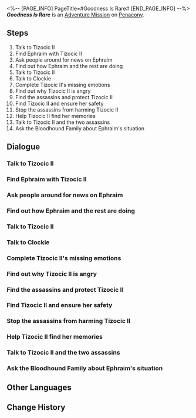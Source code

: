 <%-- [PAGE_INFO]
PageTitle=#Goodness Is Rare#
[END_PAGE_INFO] --%>
{{Stub|Dialogue.}}
{{Mission Infobox
|id            = 2030201
|title         = 
|image         = <!--Mission Goodness Is Rare.png-->
|type          = Adventure
|event_name    = 
|chapter       = 
|requirements  = [[Trailblaze Mission]] ''[[Whodunit]]'' completed
|summary       = Tizocic II has no choice but to wake up from the dream, confronting her own sins and punishment.<br />It seems that even within the Dreamscape, there comes a day when one must inevitably wake up.
|characters    = ???; Dorromancha; Enthusiastic Passerby; Impolite Passerby; Polite Passerby; Tizocic II; Trailblazer
|startLocation = [[Penacony]] - [[Golden Hour]]
|world         = Penacony
|area          = Golden Hour
|prev          = 
|next          = 
|exp           = 350
|credits       = 80000
|stellarJade   = 50
|other         = {{Card List|Traveler's Guide*5; Refined Aether*5; Lost Crystal*5; Clock Credits*360}}
}}
'''''Goodness Is Rare''''' is an [[Adventure Mission]] on [[Penacony]].

==Steps==
# Talk to Tizocic II
# Find Ephraim with Tizocic II
# Ask people around for news on Ephraim
# Find out how Ephraim and the rest are doing
# Talk to Tizocic II
# Talk to Clockie
# Complete Tizocic II's missing emotions
# Find out why Tizocic II is angry
# Find the assassins and protect Tizocic II
# Find Tizocic II and ensure her safety
# Stop the assassins from harming Tizocic II
# Help Tizocic II find her memories
# Talk to Tizocic II and the two assassins
# Ask the Bloodhound Family about Ephraim's situation

<!--
==Gameplay Notes==

--><!--
==Trial Character==

-->
==Dialogue==
{{Stub Dialogue}}
===Talk to Tizocic II===
{{Mission Description|type=adventure|location=Golden Hour|You meet a strange but kindhearted person. She is considerate, warmhearted, and helpful &mdash; you don't know why she calls herself "Emperor of Penacony." What's more puzzling is the people of Penacony recognize her as the Emperor.<br />Follow your Emperor, and join her in helping other Dreamchasers.}}
{{Dialogue Start}}
:{{tx}}
{{Dialogue End}}

===Find Ephraim with Tizocic II===
{{Mission Description|type=adventure|location=Golden Hour|update|Music producer Ephraim seems to have overindulged himself in his dreams, and forgotten that he is here on official business. Find him quickly, before Ephraim and his partners' hard work go up in smoke.}}
{{Dialogue Start}}
:{{tx}}
{{Dialogue End}}

===Ask people around for news on Ephraim===
{{Dialogue Start}}
:{{tx}}
{{Dialogue End}}

===Find out how Ephraim and the rest are doing===
{{Mission Description|type=adventure|location=Golden Hour|update|The Emperor and you have finally rescued Ephraim. Go find out how they are doing.}}
{{Dialogue Start}}
:{{tx}}
{{Dialogue End}}

===Talk to Tizocic II===
{{Mission Description|type=adventure|location=Golden Hour|update|The work of helping others has come to an end. Talk to the Emperor to get to know her a little better.}}
{{Dialogue Start}}
:{{tx}}
{{Dialogue End}}

===Talk to Clockie===
{{Mission Description|type=adventure|location=Golden Hour|update|What's going on? Why is Clockie here again? Is there more to this story than meets the eye?}}
{{Dialogue Start}}
:{{tx}}
{{Dialogue End}}

===Complete Tizocic II's missing emotions===
{{Mission Description|type=adventure|location=Golden Hour|update|What's going on? Why is Clockie here again? Is there more to this story than meets the eye?<br />Complete Her Majesty's missing emotions and find out what's going on.}}
{{Dialogue Start}}
:{{tx}}
{{Dialogue End}}

===Find out why Tizocic II is angry===
{{Mission Description|type=adventure|location=Golden Hour|update|What's going on? Why is Clockie here again? Is there more to this story than meets the eye?<br />What troubles did Her Majesty exactly encounter?}}
{{Dialogue Start}}
:{{tx}}
{{Dialogue End}}

===Find the assassins and protect Tizocic II===
{{Mission Description|type=adventure|location=Golden Hour|update|Assassins are after the Emperor! Unbelievable, who would do such a thing to such a kind soul?<br />Find the assassins quickly and protect Her Majesty.}}
{{Dialogue Start}}
:{{tx}}
{{Dialogue End}}

===Find Tizocic II and ensure her safety===
{{Dialogue Start}}
:{{tx}}
{{Dialogue End}}

===Stop the assassins from harming Tizocic II===
{{Mission Description|type=adventure|location=Golden Hour|update|Assassins are after the Emperor! Unbelievable, who would do such a thing to such a kind soul?<br />You will have to thoroughly interrogate these assassins and find out why they want to assassinate the Emperor!}}
{{Dialogue Start}}
:{{tx}}
{{Dialogue End}}

===Help Tizocic II find her memories===
{{Mission Description|type=adventure|location=Golden Hour|update|Why did Tizocic II seal the memories of her time as the Emperor? Were the memories so horrific that she never wanted to recall them?}}
{{Dialogue Start}}
:{{tx}}
{{Dialogue End}}

===Talk to Tizocic II and the two assassins===
{{Mission Description|type=adventure|location=Golden Hour|update|Tizocic II &mdash; once a tyrant, now a kind soul. Regardless of how history evaluates her life, you should say your goodbyes to her now.}}
{{Dialogue Start}}
:{{tx}}
{{Dialogue End}}

===Ask the Bloodhound Family about Ephraim's situation===
{{Mission Description|type=adventure|location=Golden Hour|update|Music producer Ephraim seems to have overindulged himself in his dreams, and forgotten that he is here on official business. Find him quickly, before Ephraim and his partners' hard work go up in smoke.}}
{{Dialogue Start}}
:{{tx}}
{{Dialogue End}}

==Other Languages==
{{Other Languages
|en   = Goodness Is Rare
|zhs  = 好人难寻
|zht  = 好人難尋
|ja   = 善人はなかなかいない
|ko   = 좋은 사람은 찾기 힘들다
|es   = La bondad es difícil de encontrar
|fr   = Rare est la bonté
|ru   = Хорошего человека не просто сыскать
|th   = คนดีหายาก
|vi   = Người Tốt Khó Tìm
|de   = Gute Menschen findet man selten
|id   = Orang Baik Itu Langka
|pt   = A Bondade É Rara
}}

==Change History==
{{Change History|2.0}}
